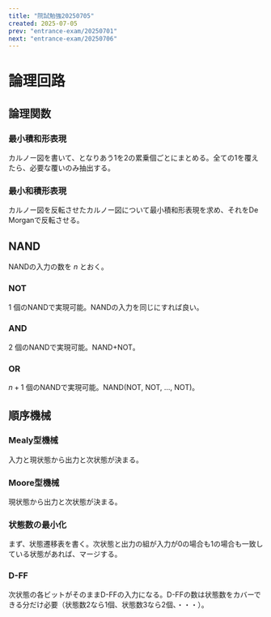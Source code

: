 ```yaml
---
title: "院試勉強20250705"
created: 2025-07-05
prev: "entrance-exam/20250701"
next: "entrance-exam/20250706"
---
```


# 論理回路

## 論理関数

### 最小積和形表現

カルノー図を書いて、となりあう1を2の累乗個ごとにまとめる。全ての1を覆えたら、必要な覆いのみ抽出する。

### 最小和積形表現

カルノー図を反転させたカルノー図について最小積和形表現を求め、それをDe Morganで反転させる。

## NAND

NANDの入力の数を $n$ とおく。

### NOT

$1$ 個のNANDで実現可能。NANDの入力を同じにすれば良い。

### AND

$2$ 個のNANDで実現可能。NAND+NOT。

### OR

$n + 1$ 個のNANDで実現可能。NAND(NOT, NOT, ..., NOT)。

## 順序機械

### Mealy型機械

入力と現状態から出力と次状態が決まる。

### Moore型機械

現状態から出力と次状態が決まる。

### 状態数の最小化

まず、状態遷移表を書く。次状態と出力の組が入力が0の場合も1の場合も一致している状態があれば、マージする。

### D-FF

次状態の各ビットがそのままD-FFの入力になる。D-FFの数は状態数をカバーできる分だけ必要（状態数2なら1個、状態数3なら2個、・・・）。
